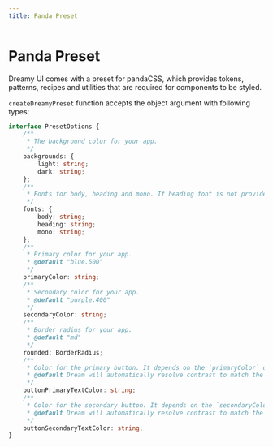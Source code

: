 ```yaml
---
title: Panda Preset
---
```


# Panda Preset

Dreamy UI comes with a preset for pandaCSS, which provides tokens, patterns, recipes and utilities that are required for components to be styled.

`createDreamyPreset` function accepts the object argument with following types:

```ts
interface PresetOptions {
    /**
     * The background color for your app.
     */
    backgrounds: {
        light: string;
        dark: string;
    };
    /**
     * Fonts for body, heading and mono. If heading font is not provided, it will use body font for headings.
     */
    fonts: {
        body: string;
        heading: string;
        mono: string;
    };
    /**
     * Primary color for your app.
     * @default "blue.500"
     */
    primaryColor: string;
    /**
     * Secondary color for your app.
     * @default "purple.400"
     */
    secondaryColor: string;
    /**
     * Border radius for your app.
     * @default "md"
     */
    rounded: BorderRadius;
    /**
     * Color for the primary button. It depends on the `primaryColor` option.
     * @default Dream will automatically resolve contrast to match the `primaryColor` option.
     */
    buttonPrimaryTextColor: string;
    /**
     * Color for the secondary button. It depends on the `secondaryColor` option.
     * @default Dream will automatically resolve contrast to match the `secondaryColor` option.
     */
    buttonSecondaryTextColor: string;
}
```
